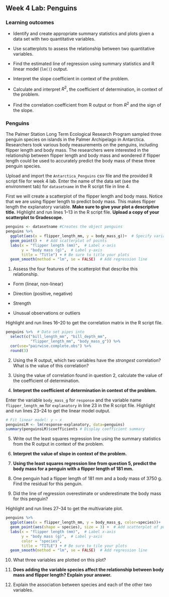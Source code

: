 ## Week 4 Lab:  Penguins

\setstretch{1}

### Learning outcomes

* Identify and create appropriate summary statistics and plots
  given a data set with two quantitative variables.
  
* Use scatterplots to assess the relationship between two quantitative variables.

* Find the estimated line of regression using summary statistics and R linear model (`lm()`) output.

* Interpret the slope coefficient in context of the problem.

* Calculate and interpret $R^2$, the coefficient of determination, in context of the problem.

* Find the correlation coefficient from R output or from $R^2$ and the sign of the slope.

### Penguins {-}

The Palmer Station Long Term Ecological Research Program sampled three penguin species on islands in the Palmer Archipelago in Antarctica. Researchers took various body measurements on the penguins, including flipper length and body mass. The researchers were interested in the relationship between flipper length and body mass and wondered if flipper length could be used to accurately predict the body mass of these three penguin species. 

Upload and import the `Antarctica_Penguins` csv file and the provided R script file for week 4 lab. Enter the name of the data set (see the environment tab) for `datasetname` in the R script file in line 4.

First we will create a scatterplot of the flipper length and body mass.  Notice that we are using flipper length to predict body mass.  This makes flipper length the explanatory variable. **Make sure to give your plot a descriptive title.** Highlight and run lines 1--13 in the R script file.  **Upload a copy of your scatterplot to Gradescope.**

```r
penguins <- datasetname #Creates the object penguins
penguins %>%
  ggplot(aes(x = flipper_length_mm, y = body_mass_g))+  # Specify variables
  geom_point() +  # Add scatterplot of points
  labs(x = "flipper length (mm)",  # Label x-axis
       y = "body mass (g)",  # Label y-axis
       title = "Title") + # Be sure to title your plots
  geom_smooth(method = "lm", se = FALSE)  # Add regression line
```

1. Assess the four features of the scatterplot that describe this relationship.
\vspace{1mm}

* Form (linear, non-linear)

\vspace{.1in}

* Direction (positive, negative)

\vspace{.1in}

* Strength

\vspace{.1in}

* Unusual observations or outliers

\vspace{.1in}

Highlight and run lines 16--20 to get the correlation matrix in the R script file.

```r
penguins %>%  # Data set pipes into
  select(c("bill_length_mm", "bill_depth_mm", 
           "flipper_length_mm", "body_mass_g")) %>%
  cor(use="pairwise.complete.obs") %>%
  round(3)
```

2.  Using the R output, which two variables have the *strongest* correlation? What is the value of this correlation?

\vspace{0.5in}

3. Using the value of correlation found in question 2, calculate the value of the coefficient of determination.

\vspace{0.5in}

4. **Interpret the coefficient of determination in context of the problem.**

\vspace{1in}

Enter the variable `body_mass_g` for `response` and the variable name `flipper_length_mm` for `explanatory` in line 23 in the R script file.  Highlight and run lines 23--24 to get the linear model output.

```r
# Fit linear model: y ~ x
penguinsLM <- lm(response~explanatory, data=penguins)
summary(penguinsLM)$coefficients # Display coefficient summary
```

5.  Write out the least squares regression line using the summary statistics from the R output in context of the problem.

\vspace{.5in}

6. **Interpret the value of slope in context of the problem.**

\vspace{.8in}

7. **Using the least squares regression line from question 5, predict the body mass for a penguin with a flipper length of 181 mm.**

\vspace{.6in}

8. One penguin had a flipper length of 181 mm and a body mass of 3750 g. Find the residual for this penguin.

\vspace{.8in}

9.  Did the line of regression overestimate or underestimate the body mass for this penguin?

\vspace{0.5in}

Highlight and run lines 27--34 to get the multivariate plot.

```r
penguins %>%
  ggplot(aes(x = flipper_length_mm, y = body_mass_g, color=species))+  # Specify variables
  geom_point(aes(shape = species), size = 3) +  # Add scatterplot of points
  labs(x = "flipper length (mm)",  # Label x-axis
       y = "body mass (g)",  # Label y-axis
       color = "species",
       title = "TITLE") + # Be sure to tile your plots
  geom_smooth(method = "lm", se = FALSE)  # Add regression line
```

10.  What three variables are plotted on this plot?

\vspace{0.3in}


11. **Does adding the variable species affect the relationship between body mass and flipper length? Explain your answer.**

\vspace{0.5in}

12. Explain the association between species and each of the other two variables.

\newpage

